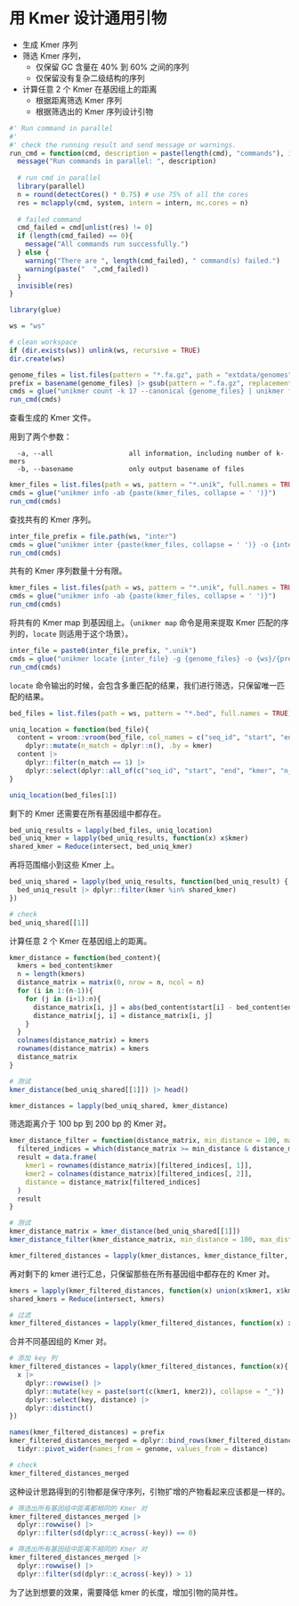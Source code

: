 # 用 Kmer 设计通用引物

- 生成 Kmer 序列
- 筛选 Kmer 序列，
  - 仅保留 GC 含量在 40% 到 60% 之间的序列
  - 仅保留没有复杂二级结构的序列
- 计算任意 2 个 Kmer 在基因组上的距离
  - 根据距离筛选 Kmer 序列
  - 根据筛选出的 Kmer 序列设计引物



```r
#' Run command in parallel
#' 
#' check the running result and send message or warnings.
run_cmd = function(cmd, description = paste(length(cmd), "commands"), intern = FALSE){
  message("Run commands in parallel: ", description)
  
  # run cmd in parallel
  library(parallel)
  n = round(detectCores() * 0.75) # use 75% of all the cores
  res = mclapply(cmd, system, intern = intern, mc.cores = n)
  
  # failed command
  cmd_failed = cmd[unlist(res) != 0]
  if (length(cmd_failed) == 0){
    message("All commands run successfully.")
  } else {
    warning("There are ", length(cmd_failed), " command(s) failed.")
    warning(paste("  ",cmd_failed))
  }
  invisible(res)
}
```

```r
library(glue)

ws = "ws"

# clean workspace
if (dir.exists(ws)) unlink(ws, recursive = TRUE)
dir.create(ws)

genome_files = list.files(pattern = "*.fa.gz", path = "extdata/genomes", full.names = TRUE)
prefix = basename(genome_files) |> gsub(pattern = ".fa.gz", replacement = "")
cmds = glue("unikmer count -k 17 --canonical {genome_files} | unikmer filter | unikmer sort -o {ws}/{prefix}")
run_cmd(cmds)
```

查看生成的 Kmer 文件。

用到了两个参数：

```
  -a, --all                   all information, including number of k-mers
  -b, --basename              only output basename of files
```

```r
kmer_files = list.files(path = ws, pattern = "*.unik", full.names = TRUE)
cmds = glue("unikmer info -ab {paste(kmer_files, collapse = ' ')}")
run_cmd(cmds)
```

查找共有的 Kmer 序列。

```r
inter_file_prefix = file.path(ws, "inter")
cmds = glue("unikmer inter {paste(kmer_files, collapse = ' ')} -o {inter_file_prefix}")
run_cmd(cmds)
```

共有的 Kmer 序列数量十分有限。

```r
kmer_files = list.files(path = ws, pattern = "*.unik", full.names = TRUE)
cmds = glue("unikmer info -ab {paste(kmer_files, collapse = ' ')}")
run_cmd(cmds)
```

将共有的 Kmer map 到基因组上。（`unikmer map` 命令是用来提取 Kmer 匹配的序列的，`locate` 则适用于这个场景）。

```r
inter_file = paste0(inter_file_prefix, ".unik")
cmds = glue("unikmer locate {inter_file} -g {genome_files} -o {ws}/{prefix}.bed")
run_cmd(cmds)
```

`locate` 命令输出的时候，会包含多重匹配的结果，我们进行筛选，只保留唯一匹配的结果。

```r
bed_files = list.files(path = ws, pattern = "*.bed", full.names = TRUE)

uniq_location = function(bed_file){
  content = vroom::vroom(bed_file, col_names = c("seq_id", "start", "end", "kmer", "score", "strand")) |> 
    dplyr::mutate(n_match = dplyr::n(), .by = kmer)
  content |> 
    dplyr::filter(n_match == 1) |> 
    dplyr::select(dplyr::all_of(c("seq_id", "start", "end", "kmer", "n_match")))
}

uniq_location(bed_files[1])
```

剩下的 Kmer 还需要在所有基因组中都存在。

```r
bed_uniq_results = lapply(bed_files, uniq_location)
bed_uniq_kmer = lapply(bed_uniq_results, function(x) x$kmer)
shared_kmer = Reduce(intersect, bed_uniq_kmer)
```

再将范围缩小到这些 Kmer 上。

```r
bed_uniq_shared = lapply(bed_uniq_results, function(bed_uniq_result) {
  bed_uniq_result |> dplyr::filter(kmer %in% shared_kmer)
})

# check
bed_uniq_shared[[1]]
```

计算任意 2 个 Kmer 在基因组上的距离。

```r
kmer_distance = function(bed_content){
  kmers = bed_content$kmer
  n = length(kmers)
  distance_matrix = matrix(0, nrow = n, ncol = n)
  for (i in 1:(n-1)){
    for (j in (i+1):n){
      distance_matrix[i, j] = abs(bed_content$start[i] - bed_content$end[j])
      distance_matrix[j, i] = distance_matrix[i, j]
    }
  }
  colnames(distance_matrix) = kmers
  rownames(distance_matrix) = kmers
  distance_matrix
}

# 测试
kmer_distance(bed_uniq_shared[[1]]) |> head()

kmer_distances = lapply(bed_uniq_shared, kmer_distance)
```

筛选距离介于 100 bp 到 200 bp 的 Kmer 对。

```r
kmer_distance_filter = function(distance_matrix, min_distance = 100, max_distance = 200){
  filtered_indices = which(distance_matrix >= min_distance & distance_matrix <= max_distance, arr.ind = TRUE)
  result = data.frame(
    kmer1 = rownames(distance_matrix)[filtered_indices[, 1]],
    kmer2 = colnames(distance_matrix)[filtered_indices[, 2]],
    distance = distance_matrix[filtered_indices]
  )
  result
}

# 测试
kmer_distance_matrix = kmer_distance(bed_uniq_shared[[1]])
kmer_distance_filter(kmer_distance_matrix, min_distance = 100, max_distance = 200)

kmer_filtered_distances = lapply(kmer_distances, kmer_distance_filter, min_distance = 100, max_distance = 2000)
```

再对剩下的 kmer 进行汇总，只保留那些在所有基因组中都存在的 Kmer 对。

```r
kmers = lapply(kmer_filtered_distances, function(x) union(x$kmer1, x$kmer2))
shared_kmers = Reduce(intersect, kmers)

# 过滤
kmer_filtered_distances = lapply(kmer_filtered_distances, function(x) x |> dplyr::filter(kmer1 %in% shared_kmers & kmer2 %in% shared_kmers))
```


合并不同基因组的 Kmer 对。

```r
# 添加 key 列
kmer_filtered_distances = lapply(kmer_filtered_distances, function(x){
  x |> 
    dplyr::rowwise() |> 
    dplyr::mutate(key = paste(sort(c(kmer1, kmer2)), collapse = "_")) |> 
    dplyr::select(key, distance) |> 
    dplyr::distinct()
})

names(kmer_filtered_distances) = prefix
kmer_filtered_distances_merged = dplyr::bind_rows(kmer_filtered_distances, .id = "genome") |> 
  tidyr::pivot_wider(names_from = genome, values_from = distance)

# check
kmer_filtered_distances_merged
```

这种设计思路得到的引物都是保守序列，引物扩增的产物看起来应该都是一样的。

```r
# 筛选出所有基因组中距离都相同的 Kmer 对
kmer_filtered_distances_merged |> 
  dplyr::rowwise() |> 
  dplyr::filter(sd(dplyr::c_across(-key)) == 0)

# 筛选出所有基因组中距离不相同的 Kmer 对
kmer_filtered_distances_merged |> 
  dplyr::rowwise() |> 
  dplyr::filter(sd(dplyr::c_across(-key)) > 1)
```


为了达到想要的效果，需要降低 kmer 的长度，增加引物的简并性。
